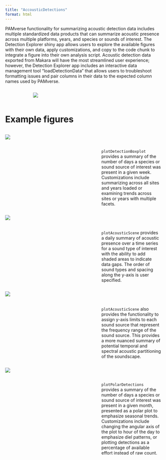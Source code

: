 ```yaml
---
title: "AccousticDetections"
format: html
---
```


PAMverse functionality for summarizing acoustic detection data includes multiple standardized data products that can summarize acoustic presence across multiple platforms, years, and species or sounds of interest. The Detection Explorer shiny app allows users to explore the available figures with their own data, apply customizations, and copy to the code chunk to integrate a figure into their own analysis script. Acoustic detection data exported from Makara will have the most streamlined user experience; however, the Detection Explorer app includes an interactive data management tool “loadDetectionData” that allows users to troubleshoot formatting issues and pair columns in their data to the expected column names used by PAMverse. 

::::: columns
::: {.column width="15%"}

:::
::: {.column width="70%"}
![](/content/images/AcousticDetections/ShinyDetectionsUpdated.png)
:::
::: {.column width="15%"}

:::
:::::



# Example figures


::::: columns
::: {.column width="60%"}

![](/content/images/AcousticDetections/Boxplot.png)

:::
::: {.column width="40%"}

\
\

`plotDetectionBoxplot` provides a summary of the number of days a species or sound source of interest was present in a given week. Customizations include summarizing across all sites and years loaded or examining trends across sites or years with multiple facets. 

:::
:::::



::::: columns
::: {.column width="60%"}

![](/content/images/AcousticDetections/Scene.png)

:::
::: {.column width="40%"}

\
\

`plotAcousticScene` provides a daily summary of acoustic presence over a time series for a sound type of interest with the ability to add shaded areas to indicate data gaps. The order of sound types and spacing along the y-axis is user specified. 

:::
:::::



::::: columns
::: {.column width="60%"}

![](/content/images/AcousticDetections/Frequencyscene1.png)

:::
::: {.column width="40%"}

\
\

`plotAcousticScene` also provides the functionality to assign y-axis limits to each sound source that represent the frequency range of the sound source. This provides a more nuanced summary of potential temporal and spectral acoustic partitioning of the soundscape. 

:::
:::::



::::: columns
::: {.column width="60%"}

![](/content/images/AcousticDetections/Polar.png)

:::
::: {.column width="40%"}

\
\

`plotPolarDetections` provides a summary of the number of days a species or sound source of interest was present in a given month, presented as a polar plot to emphasize seasonal trends. Customizations include changing the angular axis of the plot to hour of the day to emphasize diel patterns, or plotting detections as a percentage of available effort instead of raw count.

:::
:::::